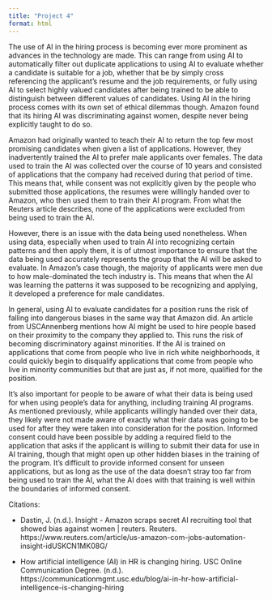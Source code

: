 ```yaml
---
title: "Project 4"
format: html
---
```


The use of AI in the hiring process is becoming ever more prominent as advances in the technology are made. This can range from using AI to automatically filter out duplicate applications to using AI to evaluate whether a candidate is suitable for a job, whether that be by simply cross referencing the applicant's resume and the job requirements, or fully using AI to select highly valued candidates after being trained to be able to distinguish between different values of candidates. Using AI in the hiring process comes with its own set of ethical dilemmas though. Amazon found that its hiring AI was discriminating against women, despite never being explicitly taught to do so.

Amazon had originally wanted to teach their AI to return the top few most promising candidates when given a list of applications. However, they inadvertently trained the AI to prefer male applicants over females. The data used to train the AI was collected over the course of 10 years and consisted of applications that the company had received during that period of time. This means that, while consent was not explicitly given by the people who submitted those applications, the resumes were willingly handed over to Amazon, who then used them to train their AI program. From what the Reuters article describes, none of the applications were excluded from being used to train the AI.

However, there is an issue with the data being used nonetheless. When using data, especially when used to train AI into recognizing certain patterns and then apply them, it is of utmost importance to ensure that the data being used accurately represents the group that the AI will be asked to evaluate. In Amazon's case though, the majority of applicants were men due to how male-dominated the tech industry is. This means that when the AI was learning the patterns it was supposed to be recognizing and applying, it developed a preference for male candidates.

In general, using AI to evaluate candidates for a position runs the risk of falling into dangerous biases in the same way that Amazon did. An article from USCAnnenberg mentions how AI might be used to hire people based on their proximity to the company they applied to. This runs the risk of becoming discriminatory against minorities. If the AI is trained on applications that come from people who live in rich white neighborhoods, it could quickly begin to disqualify applications that come from people who live in minority communities but that are just as, if not more, qualified for the position.

It's also important for people to be aware of what their data is being used for when using people's data for anything, including training AI programs. As mentioned previously, while applicants willingly handed over their data, they likely were not made aware of exactly what their data was going to be used for after they were taken into consideration for the position. Informed consent could have been possible by adding a required field to the application that asks if the applicant is willing to submit their data for use in AI training, though that might open up other hidden biases in the training of the program. It's difficult to provide informed consent for unseen applications, but as long as the use of the data doesn't stray too far from being used to train the AI, what the AI does with that training is well within the boundaries of informed consent.

Citations:

- Dastin, J. (n.d.). Insight - Amazon scraps secret AI recruiting tool that showed bias against women | reuters. Reuters. https://www.reuters.com/article/us-amazon-com-jobs-automation-insight-idUSKCN1MK08G/ 

- How artificial intelligence (AI) in HR is changing hiring. USC Online Communication Degree. (n.d.). https://communicationmgmt.usc.edu/blog/ai-in-hr-how-artificial-intelligence-is-changing-hiring 
